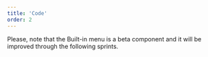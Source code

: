 ```yaml
---
title: 'Code'
order: 2
---
```


<Highlight theme="warning" title="Work in progress">
  Please, note that the Built-in menu is a beta component and it will be
  improved through the following sprints.
</Highlight>

<Story id="navigation-built-in-menu--default" height="360" />
